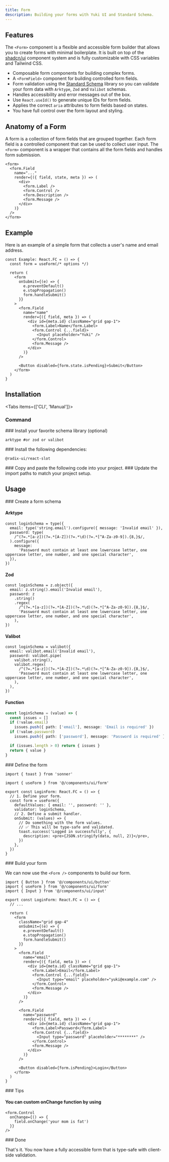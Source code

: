 ```yaml
---
title: Form
description: Building your forms with Yuki UI and Standard Schema.
---
```


## Features

The `<Form>` component is a flexible and accessible form builder that allows you to create forms with minimal boilerplate. It is built on top of the [shadcn/ui](https://ui.shadcn.com/) component system and is fully customizable with CSS variables and Tailwind CSS.

- Composable form components for building complex forms.
- A `<FormField>` component for building controlled form fields.
- Form validation using the [Standard Schema](https://standardschema.dev/) library so you can validate your form data with `Arktype`, `Zod` and `Valibot` schemas.
- Handles accessibility and error messages out of the box.
- Use `React.useId()` to generate unique IDs for form fields.
- Applies the correct `aria` attributes to form fields based on states.
- You have full control over the form layout and styling.

## Anatomy of a Form

A form is a collection of form fields that are grouped together. Each form field is a controlled component that can be used to collect user input. The `<Form>` component is a wrapper that contains all the form fields and handles form submission.

```tsx
<form>
  <form.Field
    name="..."
    render={({ field, state, meta }) => (
      <div>
        <form.Label />
        <form.Control />
        <form.Description />
        <form.Message />
      </div>
    )}
  />
</form>
```

## Example

Here is an example of a simple form that collects a user's name and email address.

```tsx
const Example: React.FC = () => {
  const form = useForm(/* options */)

  return (
    <form
      onSubmit={(e) => {
        e.preventDefault()
        e.stopPropagation()
        form.handleSubmit()
      }}
    >
      <form.Field
        name="name"
        render={({ field, meta }) => (
          <div id={meta.id} className="grid gap-1">
            <form.Label>Name</form.Label>
            <form.Control {...field}>
              <Input placeholder="Yuki" />
            </form.Control>
            <form.Message />
          </div>
        )}
      />

      <Button disabled={form.state.isPending}>Submit</Button>
    </form>
  )
}
```

## Installation

<Tabs items={['CLI', 'Manual']}>
<Tab value="CLI">
<Steps>
<Step>
### Command

<Install name="form" />

</Step>

<Step>
### Install your favorite schema library (optional)

```package-install
arktype #or zod or valibot
```

</Step>

</Steps>

</Tab>

<Tab value="Manual">

<Steps>

<Step>
### Install the following dependencies:

```package-install
@radix-ui/react-slot
```

</Step>

<Step>
### Copy and paste the following code into your project.

<ComponentSource name="ui/form.tsx" />

</Step>

<Step>
### Update the import paths to match your project setup.

</Step>

</Steps>

</Tab>

</Tabs>

## Usage

<Steps>

<Step>
### Create a form schema

#### Arktype

```tsx
const loginSchema = type({
  email: type('string.email').configure({ message: 'Invalid email' }),
  password: type(
    /^(?=.*[a-z])(?=.*[A-Z])(?=.*\d)(?=.*[^A-Za-z0-9]).{8,}$/,
  ).configure({
    message:
      'Password must contain at least one lowercase letter, one uppercase letter, one number, and one special character',
  }),
})
```

#### Zod

```tsx
const loginSchema = z.object({
  email: z.string().email('Invalid email'),
  password: z
    .string()
    .regex(
      /^(?=.*[a-z])(?=.*[A-Z])(?=.*\d)(?=.*[^A-Za-z0-9]).{8,}$/,
      'Password must contain at least one lowercase letter, one uppercase letter, one number, and one special character',
    ),
})
```

#### Valibot

```tsx
const loginSchema = valibot({
  email: valibot.email('Invalid email'),
  password: valibot.pipe(
    valibot.string(),
    valibot.regex(
      /^(?=.*[a-z])(?=.*[A-Z])(?=.*\d)(?=.*[^A-Za-z0-9]).{8,}$/,
      'Password must contain at least one lowercase letter, one uppercase letter, one number, and one special character',
    ),
  ),
})
```

#### Function

```ts
const loginSchema = (value) => {
  const issues = []
  if (!value.email)
    issues.push({ path: ['email'], message: 'Email is required' })
  if (!value.password)
    issues.push({ path: ['password'], message: 'Password is required' })

  if (issues.length > 0) return { issues }
  return { value }
}
```

</Step>

<Step>
### Define the form

```tsx
import { toast } from 'sonner'

import { useForm } from '@/components/ui/form'

export const LoginForm: React.FC = () => {
  // 1. Define your form.
  const form = useForm({
    defaultValues: { email: '', password: '' },
    validator: loginSchema,
    // 2. Define a submit handler.
    onSubmit: (values) => {
      // Do something with the form values.
      // ✅ This will be type-safe and validated.
      toast.success('Logged in successfully', {
        description: <pre>{JSON.stringify(data, null, 2)}</pre>,
      })
    },
  })
}
```

</Step>

<Step>
### Build your form

We can now use the `<Form />` components to build our form.

```tsx
import { Button } from '@/components/ui/button'
import { useForm } from '@/components/ui/form'
import { Input } from '@/components/ui/input'

export const LoginForm: React.FC = () => {
  // ...

  return (
    <form
      className="grid gap-4"
      onSubmit={(e) => {
        e.preventDefault()
        e.stopPropagation()
        form.handleSubmit()
      }}
    >
      <form.Field
        name="email"
        render={({ field, meta }) => (
          <div id={meta.id} className="grid gap-1">
            <form.Label>Email</form.Label>
            <form.Control {...field}>
              <Input type="email" placeholder="yuki@example.com" />
            </form.Control>
            <form.Message />
          </div>
        )}
      />

      <form.Field
        name="password"
        render={({ field, meta }) => (
          <div id={meta.id} className="grid gap-1">
            <form.Label>Password</form.Label>
            <form.Control {...field}>
              <Input type="password" placeholder="********" />
            </form.Control>
            <form.Message />
          </div>
        )}
      />

      <Button disabled={form.isPending}>Login</Button>
    </form>
  )
}
```

</Step>

<Step>
### Tips

#### You can custom onChange function by using

```tsx
<form.Control
  onChange={() => {
    field.onChange('your mom is fat')
  }}
/>
```

</Step>

<Step>
### Done

That's it. You now have a fully accessible form that is type-safe with client-side validation.

</Step>

</Steps>
